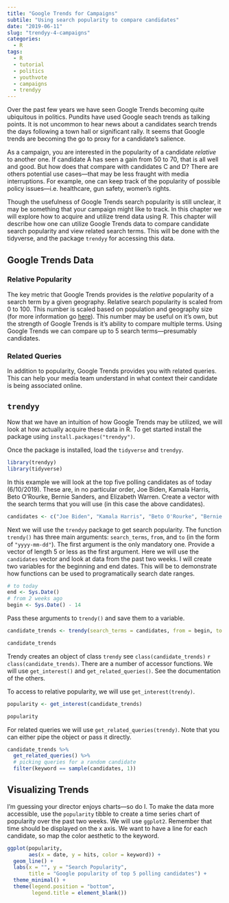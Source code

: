 ```yaml
---
title: "Google Trends for Campaigns"
subtile: "Using search popularity to compare candidates"
date: "2019-06-11"
slug: "trendyy-4-campaigns"
categories:
  - R
tags:
  - R
  - tutorial
  - politics
  - youthvote
  - campaigns
  - trendyy
---
```


Over the past few years we have seen Google Trends becoming quite ubiquitous in politics. Pundits have used Google seach trends as talking points. It is not uncommon to hear news about a candidates search trends the days following a town hall or significant rally. It seems that Google trends are becoming the go to proxy for a candidate's salience.

As a campaign, you are interested in the popularity of a candidate _relative_ to another one. If candidate A has seen a gain from 50 to 70, that is all well and good. But how does that compare with candidates C and D? There are others potential use cases—that may be less fraught with media interruptions. For example, one can keep track of the popularity of possible policy issues—i.e. healthcare, gun safety, women's rights. 

Though the usefulness of Google Trends search popularity is still unclear, it may be something that your campaign might like to track. In this chapter we will explore how to acquire and utilize trend data using R. This chapter will describe how one can utilize Google Trends data to compare candidate search popularity and view related search terms. This will be done with the tidyverse, and the package `trendyy` for accessing this data.


## Google Trends Data

### Relative Popularity 

The key metric that Google Trends provides is the _relative_ popularity of a search term by a given geography. Relative search popularity is scaled from 0 to 100. This number is scaled based on population and geography size (for more information go [here](https://support.google.com/trends/answer/4365533?hl=en)). This number may be useful on it's own, but the strength of Google Trends is it's ability to compare multiple terms. Using Google Trends we can compare up to 5 search terms—presumably candidates. 

### Related Queries 

In addition to popularity, Google Trends provides you with related queries. This can help your media team understand in what context their candidate is being associated online. 

## `trendyy`

Now that we have an intuition of how Google Trends may be utilized, we will look at how actually acquire these data in R. To get started install the package using `install.packages("trendyy")`. 

Once the package is installed, load the `tidyverse` and `trendyy`.

```r
library(trendyy)
library(tidyverse)
```

In this example we will look at the top five polling candidates as of today (6/10/2019). These are, in no particular order, Joe Biden, Kamala Harris, Beto O'Rourke, Bernie Sanders, and Elizabeth Warren. Create a vector with the search terms that you will use (in this case the above candidates).

```r
candidates <- c("Joe Biden", "Kamala Harris", "Beto O'Rourke", "Bernie Sanders", "Elizabeth Warren")
```

Next we will use the `trendyy` package to get search popularity. The function `trendy()` has three main arguments: `search_terms`, `from`, and `to` (in the form of `"yyyy-mm-dd"`). The first argument is the only mandatory one. Provide a vector of length 5 or less as the first argument. Here we will use the `candidates` vector and look at data from the past two weeks. I will create two variables for the beginning and end dates. This will be to demonstrate how functions can be used to programatically search date ranges. 

```r
# to today
end <- Sys.Date()
# from 2 weeks ago
begin <- Sys.Date() - 14

```

Pass these arguments to `trendy()` and save them to a variable.

```r
candidate_trends <- trendy(search_terms = candidates, from = begin, to = end)

candidate_trends
```

Trendy creates an object of class `trendy` see `class(candidate_trends)` `r class(candidate_trends)`. There are a number of accessor functions. We will use `get_interest()` and `get_related_queries()`. See the documentation of the others. 

To access to relative popularity, we will use `get_interest(trendy)`. 

```r
popularity <- get_interest(candidate_trends)

popularity
```

For related queries we will use `get_related_queries(trendy)`. Note that you can either pipe the object or pass it directly. 

```r
candidate_trends %>% 
  get_related_queries() %>% 
  # picking queries for a random candidate
  filter(keyword == sample(candidates, 1))
```


## Visualizing Trends

I'm guessing your director enjoys charts—so do I. To make the data more accessible, use the `popularity` tibble to create a time series chart of popularity over the past two weeks. We will use `ggplot2`. Remember that time should be displayed on the x axis. We want to have a line for each candidate, so map the color aesthetic to the keyword.

```r
ggplot(popularity, 
       aes(x = date, y = hits, color = keyword)) + 
  geom_line() +
  labs(x = "", y = "Search Popularity", 
       title = "Google popularity of top 5 polling candidates") + 
  theme_minimal() +
  theme(legend.position = "bottom", 
        legend.title = element_blank())
```



